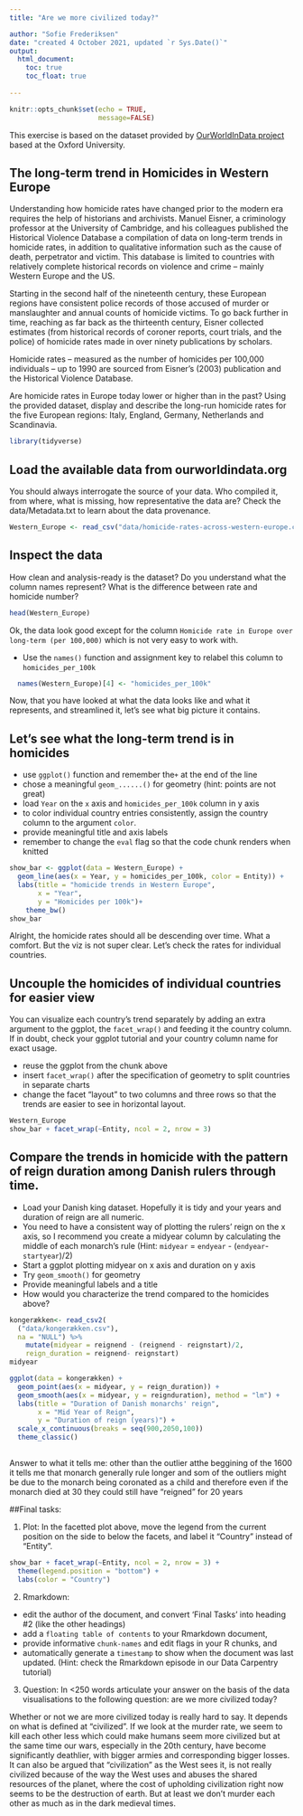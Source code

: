 ---
title: "Are we more civilized today?"

author: "Sofie Frederiksen"
date: "created 4 October 2021, updated `r Sys.Date()`"
output: 
  html_document:
    toc: true
    toc_float: true
    
---

```{r setup, include=TRUE}
knitr::opts_chunk$set(echo = TRUE,
                      message=FALSE)
```
This exercise is based on the dataset provided by [OurWorldInData project](https://ourworldindata.org/homicides) based at the Oxford University.

## The long-term trend in Homicides in Western Europe

Understanding how homicide rates have changed prior to the modern era requires the help of historians and archivists. Manuel Eisner, a criminology professor at the University of Cambridge, and his colleagues published the Historical Violence Database \href{https://cjrc.osu.edu/research/interdisciplinary/hvd}: a compilation of data on long-term trends in homicide rates, in addition to qualitative information such as the cause of death, perpetrator and victim. This database is limited to countries with relatively complete historical records on violence and crime – mainly Western Europe and the US.

Starting in the second half of the nineteenth century, these European regions have consistent police records of those accused of murder or manslaughter and annual counts of homicide victims. To go back further in time, reaching as far back as the thirteenth century, Eisner collected estimates (from historical records of coroner reports, court trials, and the police) of homicide rates made in over ninety publications by scholars.

Homicide rates – measured as the number of homicides per 100,000 individuals – up to 1990 are sourced from Eisner’s (2003) publication and the Historical Violence Database. 

Are homicide rates in Europe today lower or higher than in the past? Using the provided dataset, display and describe the long-run homicide rates for the five European regions: Italy, England, Germany, Netherlands and Scandinavia.

```{r library}
library(tidyverse)
```

## Load the available data from ourworldindata.org

You should always interrogate the source of your data. Who compiled it, from where, what is missing, how representative the data are? Check the data/Metadata.txt to learn about the data provenance.

```{r load-data}
Western_Europe <- read_csv("data/homicide-rates-across-western-europe.csv")
```

## Inspect the data

How clean and analysis-ready is the dataset? Do you understand what the column names represent? What is the difference between rate and homicide number?

```{r inspect}
head(Western_Europe)
```

Ok, the data look good except for the column `Homicide rate in Europe over long-term (per 100,000)` which is not very easy to work with.

- Use the `names()` function and assignment key to relabel this column to `homicides_per_100k` 

```{r relabel column}
  names(Western_Europe)[4] <- "homicides_per_100k"
```



Now, that you have looked at what the data looks like and what it represents, and streamlined it, let's see what big picture it contains.

## Let's see what the long-term trend is in homicides

- use `ggplot()` function and remember the`+` at the end of the line
- chose a meaningful `geom_......()`  for geometry (hint: points are not great)
- load `Year` on the `x` axis and `homicides_per_100k` column in y axis
- to color individual country entries consistently, assign the country column to the argument `color`.
- provide meaningful title and axis labels
- remember to change the `eval` flag so that the code chunk renders when knitted 

```{r plot-homicides, eval = TRUE}
show_bar <- ggplot(data = Western_Europe) + 
  geom_line(aes(x = Year, y = homicides_per_100k, color = Entity)) +
  labs(title = "homicide trends in Western Europe",
       x = "Year",
       y = "Homicides per 100k")+
    theme_bw()
show_bar
```
Alright, the homicide rates should all be descending over time. What a comfort. But the viz is not super clear. Let's check the rates for individual countries.

## Uncouple the homicides of individual countries for easier view

You can visualize each country's trend separately by adding an extra argument to the ggplot, the `facet_wrap()` and feeding it the country column. If in doubt, check your ggplot tutorial and your country column name for exact usage.

- reuse the ggplot from the chunk above
- insert `facet_wrap()` after the specification of geometry to split countries in separate charts
- change the facet "layout" to two columns and three rows so that the trends are easier to see in horizontal layout. 


```{r eval = TRUE}
Western_Europe
show_bar + facet_wrap(~Entity, ncol = 2, nrow = 3)


```

## Compare the trends in homicide with the pattern of reign duration among Danish rulers through time.

- Load your Danish king dataset. Hopefully it is tidy and your years and duration of reign are all numeric.
- You need to have a consistent way of plotting the rulers' reign on the x axis, so I recommend you create a midyear column by calculating the middle of each monarch's rule (Hint: `midyear` = `endyear` - (`endyear`-`startyear`)/2)
- Start a ggplot plotting midyear on x axis and duration on y axis
- Try `geom_smooth()` for geometry 
- Provide meaningful labels and a title
- How would you characterize the trend compared to the homicides above?

```{r eval = FALSE}
kongerækken<- read_csv2(
  ("data/kongerækken.csv"), 
  na = "NULL") %>% 
    mutate(midyear = reignend - (reignend - reignstart)/2,
    reign_duration = reignend- reignstart)
midyear

ggplot(data = kongerækken) +
  geom_point(aes(x = midyear, y = reign_duration)) +
  geom_smooth(aes(x = midyear, y = reignduration), method = "lm") +
  labs(title = "Duration of Danish monarchs' reign",
       x = "Mid Year of Reign",
       y = "Duration of reign (years)") +
  scale_x_continuous(breaks = seq(900,2050,100))
  theme_classic()
  
```

Answer to what it tells me:
other than the outlier atthe beggining of the 1600 it tells me that monarch generally rule longer and som of the outliers might be due to the monarch being coronated as a child and therefore even if the monarch died at 30 they could still have "reigned" for 20 years

##Final tasks:

1) Plot: In the facetted plot above, move the legend from the current position on the side to below the facets, and label it "Country" instead of "Entity".
```{r plot_homocides_faceted_legend_bottom, eval = TRUE}
show_bar + facet_wrap(~Entity, ncol = 2, nrow = 3) +
  theme(legend.position = "bottom") +
  labs(color = "Country")
```

2) Rmarkdown: 

  - edit the author of the document, and convert 'Final Tasks' into heading #2 (like the other headings) 
  - add a `floating table of contents` to your Rmarkdown document, 
  - provide informative `chunk-names` and edit flags in your R chunks, and
  - automatically generate a `timestamp` to show when the document was last updated. (Hint: check the Rmarkdown episode in our Data Carpentry tutorial)

3) Question: In <250 words articulate your answer on the basis of the data visualisations to the following question: are we more civilized today?

Whether or not we are more civilized today is really hard to say. It depends on what is defined at “civilized”. If we look at the murder rate, we seem to kill each other less which could make humans seem more civilized but at the same time our wars, especially in the 20th century, have become significantly deathlier, with bigger armies and corresponding bigger losses. 
It can also be argued that “civilization” as the West sees it, is not really civilized because of the way the West uses and abuses the shared resources of the planet, where the cost of upholding civilization right now seems to be the destruction of earth. But at least we don’t murder each other as much as in the dark medieval times.
